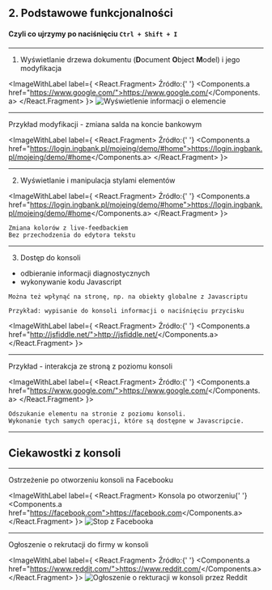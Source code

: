 


## 2. Podstawowe funkcjonalności

#### Czyli co ujrzymy po naciśnięciu `Ctrl + Shift + I`

---

1. Wyświetlanie drzewa dokumentu (**D**ocument **O**bject **M**odel) i jego modyfikacja


<ImageWithLabel label={
  <React.Fragment>
    Źródło:{' '}
    <Components.a href="https://www.google.com/">https://www.google.com/</Components.a>
  </React.Fragment>
}>
  <img src="./static/2-inspect-element.png" alt="Wyświetlenie informacji o elemencie" />
</ImageWithLabel>

---

Przykład modyfikacji - zmiana salda na koncie bankowym

<ImageWithLabel label={
  <React.Fragment>
    Źródło:{' '}
    <Components.a href="https://login.ingbank.pl/mojeing/demo/#home">https://login.ingbank.pl/mojeing/demo/#home</Components.a>
  </React.Fragment>
}>
  <PostponedVideo src="./static/2-ing-change-balance.mp4" />
</ImageWithLabel>

---

2. Wyświetlanie i manipulacja stylami elementów

<ImageWithLabel label={
  <React.Fragment>
    Źródło:{' '}
    <Components.a href="https://login.ingbank.pl/mojeing/demo/#home">https://login.ingbank.pl/mojeing/demo/#home</Components.a>
  </React.Fragment>
}>
  <PostponedVideo src="./static/2-ing-change-background.mp4" />
</ImageWithLabel>

```notes
Zmiana kolorów z live-feedbackiem
Bez przechodzenia do edytora tekstu
```

---

3. Dostęp do konsoli

* odbieranie informacji diagnostycznych
* wykonywanie kodu Javascript


```notes
Można też wpłynąć na stronę, np. na obiekty globalne z Javascriptu

Przykład: wypisanie do konsoli informacji o naciśnięciu przycisku
```

<ImageWithLabel label={
  <React.Fragment>
    Źródło:{' '}
    <Components.a href="http://jsfiddle.net/">http://jsfiddle.net/</Components.a>
  </React.Fragment>
}>
  <PostponedVideo src="./static/2-jsfiddle-console-log.mp4" />
</ImageWithLabel>

---

Przykład - interakcja ze stroną z poziomu konsoli 

<ImageWithLabel label={
  <React.Fragment>
    Źródło:{' '}
    <Components.a href="https://www.google.com/">https://www.google.com/</Components.a>
  </React.Fragment>
}>
  <PostponedVideo src="./static/2-jsfiddle-console-command.mp4" />
</ImageWithLabel>


```notes
Odszukanie elementu na stronie z poziomu konsoli.
Wykonanie tych samych operacji, które są dostępne w Javascripcie.

```

---

## Ciekawostki z konsoli

---

Ostrzeżenie po otworzeniu konsoli na Facebooku

<ImageWithLabel label={
  <React.Fragment>
    Konsola po otworzeniu{' '}
    <Components.a href="https://facebook.com">https://facebook.com</Components.a>
  </React.Fragment>
}>
  <img src="./static/2-console-facebook.png" alt="Stop z Facebooka" />
</ImageWithLabel>

---

Ogłoszenie o rekrutacji do firmy w konsoli

<ImageWithLabel label={
  <React.Fragment>
    Źródło:{' '}
    <Components.a href="https://www.reddit.com/">https://www.reddit.com/</Components.a>
  </React.Fragment>
}>
  <img
    src="./static/2-console-reddit.png"
    alt="Ogłoszenie o rekturacji w konsoli przez Reddit" />
</ImageWithLabel>
